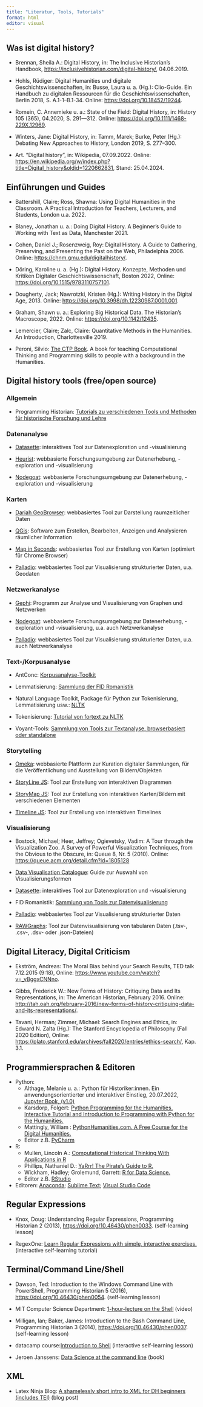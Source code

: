 ```yaml
---
title: "Literatur, Tools, Tutorials"
format: html
editor: visual
---
```


## Was ist digital history? {#sec-digitalhistory-paper}

-   Brennan, Sheila A.: Digital History, in: The Inclusive Historian's Handbook, <https://inclusivehistorian.com/digital-history/>, 04.06.2019.

-   Hohls, Rüdiger: Digital Humanities und digitale Geschichtswissenschaften, in: Busse, Laura u. a. (Hg.): Clio-Guide. Ein Handbuch zu digitalen Ressourcen für die Geschichtswissenschaften, Berlin 2018, S. A.1-1--B.1-34. Online: <https://doi.org/10.18452/19244>.

-   Romein, C. Annemieke u. a.: State of the Field: Digital History, in: History 105 (365), 04.2020, S. 291---312. Online: <https://doi.org/10.1111/1468-229X.12969>.

-   Winters, Jane: Digital History, in: Tamm, Marek; Burke, Peter (Hg.): Debating New Approaches to History, London 2019, S. 277--300.

-   Art. "Digital history", in: Wikipedia, 07.09.2022. Online: <https://en.wikipedia.org/w/index.php?title=Digital_history&oldid=1220662831>, Stand: 25.04.2024.

## Einführungen und Guides

-   Battershill, Claire; Ross, Shawna: Using Digital Humanities in the Classroom. A Practical Introduction for Teachers, Lecturers, and Students, London u.a. 2022.

-   Blaney, Jonathan u. a.: Doing Digital History. A Beginner's Guide to Working with Text as Data, Manchester 2021.

-   Cohen, Daniel J.; Rosenzweig, Roy: Digital History. A Guide to Gathering, Preserving, and Presenting the Past on the Web, Philadelphia 2006. Online: <https://chnm.gmu.edu/digitalhistory/>.

-   Döring, Karoline u. a. (Hg.): Digital History. Konzepte, Methoden und Kritiken Digitaler Geschichtswissenschaft, Boston 2022, Online: <https://doi.org/10.1515/9783110757101>.

-   Dougherty, Jack; Nawrotzki, Kristen (Hg.): Writing History in the Digital Age, 2013. Online: <https://doi.org/10.3998/dh.12230987.0001.001>.

-   Graham, Shawn u. a.: Exploring Big Historical Data. The Historian's Macroscope, 2022. Online: <https://doi.org/10.1142/12435>.

-   Lemercier, Claire; Zalc, Claire: Quantitative Methods in the Humanities. An Introduction, Charlottesville 2019.

-   Peroni, Silvio: [The CTP Book](https://comp-think.github.io/). A book for teaching Computational Thinking and Programming skills to people with a background in the Humanities.

## Digital history tools (free/open source) {#sec-digitaltools}

### Allgemein

-   Programming Historian: [Tutorials zu verschiedenen Tools und Methoden für historische Forschung und Lehre](https://programminghistorian.org/)

### Datenanalyse

-   [Datasette](https://datasette.io/): interaktives Tool zur Datenexploration und -visualisierung

-   [Heurist](https://heuristnetwork.org/): webbasierte Forschungsumgebung zur Datenerhebung, -exploration und -visualisierung

-   [Nodegoat](https://nodegoat.net/): webbasierte Forschungsumgebung zur Datenerhebung, -exploration und -visualisierung

### Karten

-   [Dariah GeoBrowser](https://de.dariah.eu/geobrowser): webbasiertes Tool zur Darstellung raumzeitlicher Daten

-   [QGis](https://qgis.org/de/site/): Software zum Erstellen, Bearbeiten, Anzeigen und Analysieren räumlicher Information

-   [Map in Seconds](http://mapinseconds.com/): webbasiertes Tool zur Erstellung von Karten (optimiert für Chrome Browser)

-   [Palladio](http://hdlab.stanford.edu/palladio/): webbasiertes Tool zur Visualisierung strukturierter Daten, u.a. Geodaten

### Netzwerkanalyse

-   [Gephi](https://gephi.org/): Programm zur Analyse und Visualisierung von Graphen und Netzwerken

-   [Nodegoat](https://nodegoat.net/): webbasierte Forschungsumgebung zur Datenerhebung, -exploration und -visualisierung, u.a. auch Netzwerkanalyse

-   [Palladio](http://hdlab.stanford.edu/palladio/): webbasiertes Tool zur Visualisierung strukturierter Daten, u.a. auch Netzwerkanalyse

### Text-/Korpusanalyse

-   AntConc: [Korpusanalyse-Toolkit](http://laurenceanthony.net/software.html)

-   Lemmatisierung: [Sammlung der FID Romanistik](https://fid-romanistik.de/forschungsdaten/suche-nach-forschungsdaten/fid-internetressourcen/tools/werkzeuge-fuer-die-lemmatisierung-von-texten)

-   Natural Language Toolkit, Package für Python zur Tokenisierung, Lemmatisierung usw.: [NLTK](https://www.nltk.org/)

-   Tokenisierung: [Tutorial von fortext zu NLTK](https://fortext.net/routinen/lerneinheiten/preprocessing-mit-nltk)

-   Voyant-Tools: [Sammlung von Tools zur Textanalyse, browserbasiert oder standalone](https://voyant-tools.org)

### Storytelling

-   [Omeka](https://omeka.org): webbasierte Plattform zur Kuration digitaler Sammlungen, für die Veröffentlichung und Ausstellung von Bildern/Objekten

-   [StoryLine JS](http://storyline.knightlab.com/): Tool zur Erstellung von interaktiven Diagrammen

-   [StoryMap JS](https://storymap.knightlab.com): Tool zur Erstellung von interaktiven Karten/Bildern mit verschiedenen Elementen

-   [Timeline JS](https://timeline.knightlab.com): Tool zur Erstellung von interaktiven Timelines

### Visualisierung

-   Bostock, Michael; Heer, Jeffrey; Ogievetsky, Vadim: A Tour through the Visualization Zoo. A Survey of Powerful Visualization Techniques, from the Obvious to the Obscure, in: Queue 8, Nr. 5 (2010). Online: <https://queue.acm.org/detail.cfm?id=1805128>

-   [Data Visualisation Catalogue](https://datavizcatalogue.com/search.html): Guide zur Auswahl von Visualisierungsformen

-   [Datasette](https://datasette.io/): interaktives Tool zur Datenexploration und -visualisierung

-   FID Romanistik: [Sammlung von Tools zur Datenvisualisierung](https://fid-romanistik.de/forschungsdaten/suche-nach-forschungsdaten/fid-internetressourcen/tools/werkzeuge-fuer-die-visualisierung-von-daten)

-   [Palladio](http://hdlab.stanford.edu/palladio/): webbasiertes Tool zur Visualisierung strukturierter Daten

-   [RAWGraphs](https://www.rawgraphs.io/): Tool zur Datenvisualisierung von tabularen Daten (.tsv-, .csv-, .dsv- oder .json-Dateien)

## Digital Literacy, Digital Criticism

-   Ekström, Andreas: The Moral Bias behind your Search Results, TED talk 7.12.2015 (9:18), Online: <https://www.youtube.com/watch?v=_vBggxCNNno>.

-   Gibbs, Frederick W.: New Forms of History: Critiquing Data and Its Representations, in: The American Historian, February 2016. Online: <http://tah.oah.org/february-2016/new-forms-of-history-critiquing-data-and-its-representations/>.

-   Tavani, Herman; Zimmer, Michael: Search Engines and Ethics, in: Edward N. Zalta (Hg.): The Stanford Encyclopedia of Philosophy (Fall 2020 Edition), Online: <https://plato.stanford.edu/archives/fall2020/entries/ethics-search/>, Kap. 3.1.

## Programmiersprachen & Editoren

-   Python:
    -   Althage, Melanie u. a.: Python für Historiker:innen. Ein anwendungsorientierter und interaktiver Einstieg, 20.07.2022, [Jupyter Book, (v1.0)](https://digital-history-berlin.github.io/Python-fuer-Historiker-innen/home.html)
    -   Karsdorp, Folgert: [Python Programming for the Humanities. Interactive Tutorial and Introduction to Programming with Python for the Humanities.](http://www.karsdorp.io/python-course/)
    -   Mattingly, William : [PythonHumanities.com. A Free Course for the Digital Humanities.](https://pythonhumanities.com/)
    -   Editor z.B. [PyCharm](https://www.jetbrains.com/pycharm/)
-   R:
    -   Mullen, Lincoln A.: [Computational Historical Thinking With Applications in R](https://dh-r.lincolnmullen.com/)
    -   Phillips, Nathaniel D.: [YaRrr! The Pirate's Guide to R.](https://bookdown.org/ndphillips/YaRrr/)
    -   Wickham, Hadley; Grolemund, Garrett: [R for Data Science.](https://r4ds.had.co.nz/)
    -   Editor z.B. [RStudio](https://posit.co/downloads/)
-   Editoren: [Anaconda](https://www.anaconda.com/); [Sublime Text](https://www.sublimetext.com/); [Visual Studio Code](https://code.visualstudio.com/)

## Regular Expressions

-   Knox, Doug: Understanding Regular Expressions, Programming Historian 2 (2013), <https://doi.org/10.46430/phen0033>. (self-learning lesson)

-   RegexOne: [Learn Regular Expressions with simple, interactive exercises.](https://regexone.com/) (interactive self-learning tutorial)

## Terminal/Command Line/Shell

-   Dawson, Ted: Introduction to the Windows Command Line with PowerShell, Programming Historian 5 (2016), <https://doi.org/10.46430/phen0054>. (self-learning lesson)

-   MIT Computer Science Department: [1-hour-lecture on the Shell](https://missing.csail.mit.edu/2020/course-shell/) (video)

-   Milligan, Ian; Baker, James: Introduction to the Bash Command Line, Programming Historian 3 (2014), <https://doi.org/10.46430/phen0037>. (self-learning lesson)

-   datacamp course:[Introduction to Shell](https://app.datacamp.com/learn/courses/introduction-to-shell) (interactive self-learning lesson)

-   Jeroen Janssens: [Data Science at the command line](https://datascienceatthecommandline.com/) (book)

## XML

-   Latex Ninja Blog: [A shamelessly short intro to XML for DH beginners (includes TEI)](https://latex-ninja.com/2022/02/02/a-shamelessly-short-intro-to-xml-for-dh-beginners-includes-tei/) (blog post)
